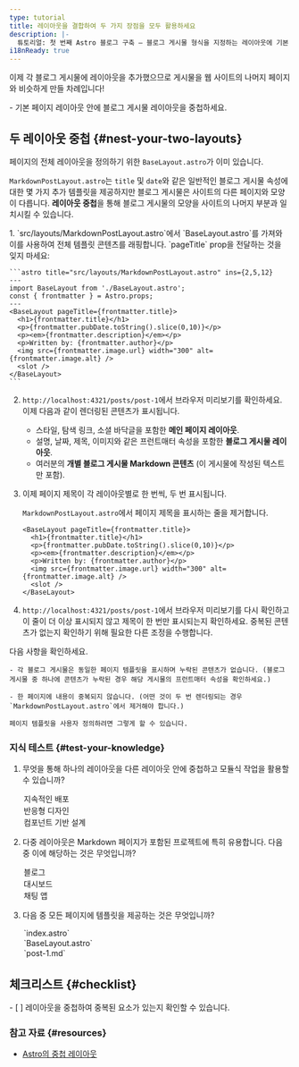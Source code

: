 ```yaml
---
type: tutorial
title: 레이아웃을 결합하여 두 가지 장점을 모두 활용하세요
description: |-
  튜토리얼: 첫 번째 Astro 블로그 구축 — 블로그 게시물 형식을 지정하는 레이아웃에 기본 페이지 레이아웃을 추가하세요.
i18nReady: true
---
```



이제 각 블로그 게시물에 레이아웃을 추가했으므로 게시물을 웹 사이트의 나머지 페이지와 비슷하게 만들 차례입니다!

<PreCheck>
  - 기본 페이지 레이아웃 안에 블로그 게시물 레이아웃을 중첩하세요.
</PreCheck>

## 두 레이아웃 중첩 \{#nest-your-two-layouts\}

페이지의 전체 레이아웃을 정의하기 위한 `BaseLayout.astro`가 이미 있습니다.

`MarkdownPostLayout.astro`는 `title` 및 `date`와 같은 일반적인 블로그 게시물 속성에 대한 몇 가지 추가 템플릿을 제공하지만 블로그 게시물은 사이트의 다른 페이지와 모양이 다릅니다. **레이아웃 중첩**을 통해 블로그 게시물의 모양을 사이트의 나머지 부분과 일치시킬 수 있습니다.

<Steps>
1. `src/layouts/MarkdownPostLayout.astro`에서 `BaseLayout.astro`를 가져와 이를 사용하여 전체 템플릿 콘텐츠를 래핑합니다. `pageTitle` prop을 전달하는 것을 잊지 마세요:

    ```astro title="src/layouts/MarkdownPostLayout.astro" ins={2,5,12}
    ---
    import BaseLayout from './BaseLayout.astro';
    const { frontmatter } = Astro.props;
    ---
    <BaseLayout pageTitle={frontmatter.title}>
      <h1>{frontmatter.title}</h1>
      <p>{frontmatter.pubDate.toString().slice(0,10)}</p>
      <p><em>{frontmatter.description}</em></p>
      <p>Written by: {frontmatter.author}</p>
      <img src={frontmatter.image.url} width="300" alt={frontmatter.image.alt} />
      <slot />
    </BaseLayout>
    ```

2. `http://localhost:4321/posts/post-1`에서 브라우저 미리보기를 확인하세요. 이제 다음과 같이 렌더링된 콘텐츠가 표시됩니다.

    - 스타일, 탐색 링크, 소셜 바닥글을 포함한 **메인 페이지 레이아웃**.
    - 설명, 날짜, 제목, 이미지와 같은 프런트매터 속성을 포함한 **블로그 게시물 레이아웃**.
    - 여러분의 **개별 블로그 게시물 Markdown 콘텐츠** (이 게시물에 작성된 텍스트만 포함).

3. 이제 페이지 제목이 각 레이아웃별로 한 번씩, 두 번 표시됩니다.

    `MarkdownPostLayout.astro`에서 페이지 제목을 표시하는 줄을 제거합니다.

    ```astro title="src/layouts/MarkdownPostLayout.astro" del={2}
    <BaseLayout pageTitle={frontmatter.title}>
      <h1>{frontmatter.title}</h1>
      <p>{frontmatter.pubDate.toString().slice(0,10)}</p>
      <p><em>{frontmatter.description}</em></p>
      <p>Written by: {frontmatter.author}</p>
      <img src={frontmatter.image.url} width="300" alt={frontmatter.image.alt} />
      <slot />
    </BaseLayout>
    ```

4. `http://localhost:4321/posts/post-1`에서 브라우저 미리보기를 다시 확인하고 이 줄이 더 이상 표시되지 않고 제목이 한 번만 표시되는지 확인하세요. 중복된 콘텐츠가 없는지 확인하기 위해 필요한 다른 조정을 수행합니다.
</Steps>

  다음 사항을 확인하세요.

    - 각 블로그 게시물은 동일한 페이지 템플릿을 표시하며 누락된 콘텐츠가 없습니다. (블로그 게시물 중 하나에 콘텐츠가 누락된 경우 해당 게시물의 프런트매터 속성을 확인하세요.)

    - 한 페이지에 내용이 중복되지 않습니다. (어떤 것이 두 번 렌더링되는 경우 `MarkdownPostLayout.astro`에서 제거해야 합니다.)

    페이지 템플릿을 사용자 정의하려면 그렇게 할 수 있습니다.

<Box icon="question-mark">

### 지식 테스트 \{#test-your-knowledge\}

1. 무엇을 통해 하나의 레이아웃을 다른 레이아웃 안에 중첩하고 모듈식 작업을 활용할 수 있습니까?

    <MultipleChoice>
      <Option>
        지속적인 배포
      </Option>
      <Option>
        반응형 디자인
      </Option>
      <Option isCorrect>
        컴포넌트 기반 설계
      </Option>
    </MultipleChoice>

2. 다중 레이아웃은 Markdown 페이지가 포함된 프로젝트에 특히 유용합니다. 다음 중 이에 해당하는 것은 무엇입니까?

    <MultipleChoice>
      <Option isCorrect>
        블로그
      </Option>
      <Option>
        대시보드
      </Option>
      <Option>
        채팅 앱
      </Option>
    </MultipleChoice>

3. 다음 중 모든 페이지에 템플릿을 제공하는 것은 무엇입니까?

    <MultipleChoice>
      <Option>
        `index.astro`
      </Option>
      <Option isCorrect>
        `BaseLayout.astro`
      </Option>
      <Option>
        `post-1.md`
      </Option>
    </MultipleChoice>
</Box>

<Box icon="check-list">

## 체크리스트 \{#checklist\}

<Checklist>
- [ ] 레이아웃을 중첩하여 중복된 요소가 있는지 확인할 수 있습니다.
</Checklist>
</Box>

### 참고 자료 \{#resources\}

- [Astro의 중첩 레이아웃](/ko/basics/layouts/#nesting-layouts)